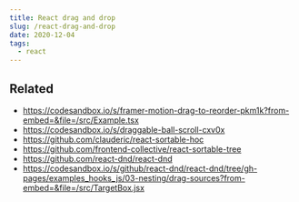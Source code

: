 ```yaml
---
title: React drag and drop
slug: /react-drag-and-drop
date: 2020-12-04
tags:
  - react
---
```



## Related

- https://codesandbox.io/s/framer-motion-drag-to-reorder-pkm1k?from-embed=&file=/src/Example.tsx
- https://codesandbox.io/s/draggable-ball-scroll-cxv0x
- https://github.com/clauderic/react-sortable-hoc
- https://github.com/frontend-collective/react-sortable-tree
- https://github.com/react-dnd/react-dnd
- https://codesandbox.io/s/github/react-dnd/react-dnd/tree/gh-pages/examples_hooks_js/03-nesting/drag-sources?from-embed=&file=/src/TargetBox.jsx
